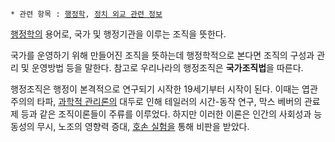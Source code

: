  * 관련 항목 : [[행정학]], [[정치 외교 관련 정보]]

[[행정학]]의 용어로, 국가 및 행정기관을 이루는 조직을 뜻한다.

국가를 운영하기 위해 만들어진 조직을 뜻하는데 행정학적으로 본다면 조직의 구성과 관리 및 운영방법 등을 말한다. 참고로 우리나라의 행정조직은 '''국가조직법'''을 따른다.

행정조직은 행정이 본격적으로 연구되기 시작한 19세기부터 시작이 된다. 이때는 엽관주의의 타파, [[과학적 관리론]]의 대두로 인해 테일러의 시간-동작 연구, 막스 베버의 관료제 등과 같은 조직이론들이 주류를 이루었다. 하지만 이러한 이론은 인간의 사회성과 능동성의 무시, 노조의 영향력 증대, [[호손 실험]]을 통해 비판을 받았다.
